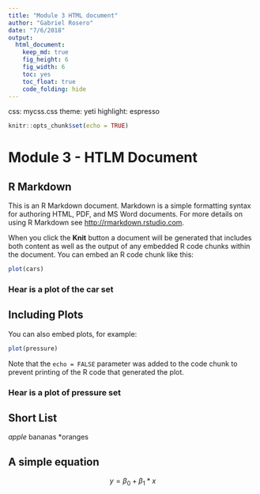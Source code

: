```yaml
---
title: "Module 3 HTML document"
author: "Gabriel Rosero"
date: "7/6/2018"
output: 
  html_document:
    keep_md: true
    fig_height: 6
    fig_width: 6
    toc: yes
    toc_float: true
    code_folding: hide
---
```

  css: mycss.css
  theme: yeti
    highlight: espresso
    
```r
knitr::opts_chunk$set(echo = TRUE)
```
# Module 3 - HTLM Document

## R Markdown {#nextsteps .emphasized}

This is an R Markdown document. Markdown is a simple formatting syntax for authoring HTML, PDF, and MS Word documents. For more details on using R Markdown see <http://rmarkdown.rstudio.com>.

When you click the **Knit** button a document will be generated that includes both content as well as the output of any embedded R code chunks within the document. You can embed an R code chunk like this:

```r
plot(cars)
```

### Hear is a plot of the car set 

## Including Plots

You can also embed plots, for example:

```r
plot(pressure)
```

Note that the `echo = FALSE` parameter was added to the code chunk to prevent printing of the R code that generated the plot.

### Hear is a plot of pressure set 

## Short List 
*apple
*bananas
*oranges

## A simple equation 

$$ y = \beta_0 + \beta_1*x $$





